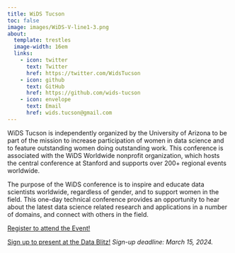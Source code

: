 ```yaml
---
title: WiDS Tucson
toc: false
image: images/WiDS-V-line1-3.png
about: 
  template: trestles
  image-width: 16em
  links:
    - icon: twitter 
      text: Twitter
      href: https://twitter.com/WidsTucson
    - icon: github 
      text: GitHub
      href: https://github.com/wids-tucson
    - icon: envelope 
      text: Email
      href: wids.tucson@gmail.com
---
```


WiDS Tucson is independently organized by the University of Arizona to be part of the mission to increase participation of women in data science and to feature outstanding women doing outstanding work. This conference is associated with the WiDS Worldwide nonprofit organization, which hosts the central conference at Stanford and supports over 200+ regional events worldwide.  

The purpose of the WiDS conference is to inspire and educate data scientists worldwide, regardless of gender, and to support women in the field. This one-day technical conference provides an opportunity to hear about the latest data science related research and applications in a number of domains, and connect with others in the field.

[Register to attend the Event!](https://forms.gle/ttzf3MyogJuCNAeD9){target="_blank"}

[Sign up to present at the Data Blitz!](https://forms.gle/gsJPpNThczgRnUE66){target="_blank"} _Sign-up deadline: March 15, 2024._
